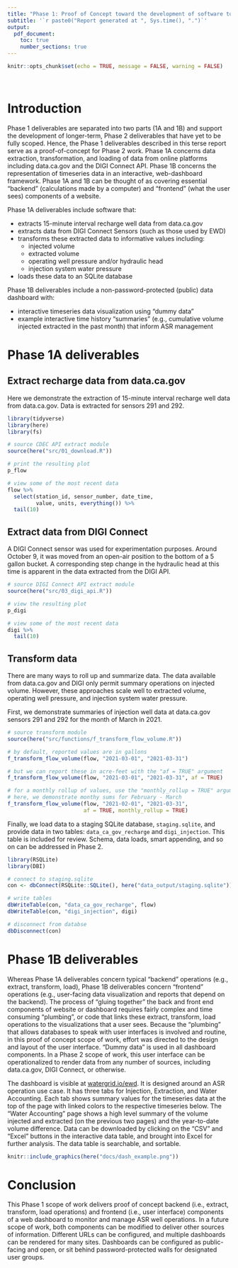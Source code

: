 ```yaml
---
title: "Phase 1: Proof of Concept toward the development of software tools described in EWD's SDLF Grant Request"
subtitle: '`r paste0("Report generated at ", Sys.time(), ".")`'
output: 
  pdf_document:
    toc: true
    number_sections: true
---
```


```r
knitr::opts_chunk$set(echo = TRUE, message = FALSE, warning = FALSE)
```

<br>  

# Introduction

Phase 1 deliverables are separated into two parts (1A and 1B) and support the development of longer-term, Phase 2 deliverables that have yet to be fully scoped. Hence, the Phase 1 deliverables described in this terse report serve as a proof-of-concept for Phase 2 work. Phase 1A concerns data extraction, transformation, and loading of data from online platforms including data.ca.gov and the DIGI Connect API.  Phase 1B concerns the representation of timeseries data in an interactive, web-dashboard framework. Phase 1A and 1B can be thought of as covering essential "backend" (calculations made by a computer) and "frontend" (what the user sees) components of a website. 

Phase 1A deliverables include software that:

* extracts 15-minute interval recharge well data from data.ca.gov  
* extracts data from DIGI Connect Sensors (such as those used by EWD)  
* transforms these extracted data to informative values including:  
    * injected volume  
    * extracted volume  
    * operating well pressure and/or hydraulic head  
    * injection system water pressure  
* loads these data to an SQLite database  

Phase 1B deliverables include a non-password-protected (public) data dashboard with:  

* interactive timeseries data visualization using "dummy data"  
* example interactive time history "summaries" (e.g., cumulative volume injected extracted in the past month) that inform ASR management  


# Phase 1A deliverables

## Extract recharge data from data.ca.gov

Here we demonstrate the extraction of 15-minute interval recharge well data from data.ca.gov. Data is extracted for sensors 291 and 292.  

```r
library(tidyverse)
library(here)
library(fs)

# source CDEC API extract module 
source(here("src/01_download.R"))

# print the resulting plot
p_flow

# view some of the most recent data
flow %>% 
  select(station_id, sensor_number, date_time, 
         value, units, everything()) %>% 
  tail(10)
```

## Extract data from DIGI Connect

A DIGI Connect sensor was used for experimentation purposes. Around October 9, it was moved from an open-air position to the bottom of a 5 gallon bucket. A corresponding step change in the hydraulic head at this time is apparent in the data extracted from the DIGI API. 

```r
# source DIGI Connect API extract module
source(here("src/03_digi_api.R"))

# view the resulting plot
p_digi

# view some of the most recent data
digi %>% 
  tail(10)
```


## Transform data 

There are many ways to roll up and summarize data. The data available from data.ca.gov and DIGI only permit summary operations on injected volume. However, these approaches scale well to extracted volume, operating well pressure, and injection system water pressure. 

First, we demonstrate summaries of injection well data at data.ca.gov sensors 291 and 292 for the month of March in 2021.

```r
# source transform module
source(here("src/functions/f_transform_flow_volume.R"))

# by default, reported values are in gallons
f_transform_flow_volume(flow, "2021-03-01", "2021-03-31")

# but we can report these in acre-feet with the "af = TRUE" argument
f_transform_flow_volume(flow, "2021-03-01", "2021-03-31", af = TRUE)

# for a monthly rollup of values, use the "monthly_rollup = TRUE" argument
# here, we demonstrate monthy sums for February - March
f_transform_flow_volume(flow, "2021-02-01", "2021-03-31", 
                        af = TRUE, monthly_rollup = TRUE)
```

Finally, we load data to a staging SQLite database, `staging.sqlite`, and provide data in two tables: `data_ca_gov_recharge` and `digi_injection`. This table is included for review. Schema, data loads, smart appending, and so on can be addressed in Phase 2. 

```r
library(RSQLite)
library(DBI)

# connect to staging.sqlite
con <- dbConnect(RSQLite::SQLite(), here("data_output/staging.sqlite"))

# write tables
dbWriteTable(con, "data_ca_gov_recharge", flow)
dbWriteTable(con, "digi_injection", digi)

# disconnect from databse
dbDisconnect(con)
```



# Phase 1B deliverables

Whereas Phase 1A deliverables concern typical "backend" operations (e.g., extract, transform, load), Phase 1B deliverables concern "frontend" operations (e.g., user-facing data visualization and reports that depend on the backend). The process of "gluing together" the back and front end components of website or dashboard requires fairly complex and time consuming "plumbing", or code that links these extract, transform, load operations to the visualizations that a user sees. Because the "plumbing" that allows databases to speak with user interfaces is involved and routine, in this proof of concept scope of work, effort was directed to the design and layout of the user interface. "Dummy data" is used in all dashboard components. In a Phase 2 scope of work, this user interface can be operationalized to render data from any number of sources, including data.ca.gov, DIGI Connect, or otherwise. 

The dashboard is visible at [watergrid.io/ewd](https://watergrid.io/ewd/). It is designed around an ASR operation use case. It has three tabs for Injection, Extraction, and Water Accounting. Each tab shows summary values for the timeseries data at the top of the page with linked colors to the respective timeseries below. The "Water Accounting" page shows a high level summary of the volume injected and extracted (on the previous two pages) and the year-to-date volume difference. Data can be downloaded by clicking on the "CSV" and "Excel" buttons in the interactive data table, and brought into Excel for further analysis. The data table is searchable, and sortable. 

```r
knitr::include_graphics(here("docs/dash_example.png"))
```


# Conclusion

This Phase 1 scope of work delivers proof of concept backend (i.e., extract, transform, load operations) and frontend (i.e., user interface) components of a web dashboard to monitor and manage ASR well operations. In a future scope of work, both components can be modified to deliver other sources of information. Different URLs can be configured, and multiple dashboards can be rendered for many sites. Dashboards can be configured as public-facing and open, or sit behind password-protected walls for designated user groups. 
